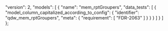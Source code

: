   "version": 2,
  "models": [
    {
      "name": "mem_rptGroupers",
      "data_tests": [
        {
          "model_column_capitalized_according_to_config": {
            "identifier": "qdw_mem_rptGroupers",
            "meta": {
              "requirement": [
                "FDR-2063"
              ]
            }
          }
        }
      ]
    }
  ]
};
